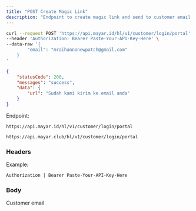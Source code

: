 ```yaml
---
title: "POST Create Magic Link"
description: "Endpoint to create magic link and send to customer email for their login in our customer portal"
---
```


<RequestExample>

```bash Request Example
curl --request POST 'https://api.mayar.id/hl/v1/customer/login/portal' \
--header 'Authorization: Bearer Paste-Your-API-Key-Here' \
--data-raw '{
    	"email": "mraihannanewpatch@gmail.com"
	}
'
```

</RequestExample>

<ResponseExample>

```json Response Example 200
{
    "statusCode": 200,
    "messages": "success",
    "data": {
        "url": "Sudah kami kirim ke email anda"
    }
}
```

</ResponseExample>

Endpoint:

<CodeGroup>

```Production Production
https://api.mayar.id/hl/v1/customer/login/portal
```


```Sandbox Sandbox
https://api.mayar.club/hl/v1/customer/login/portal
```

</CodeGroup>

### Headers

<ResponseField name="Authorization" type="string" required>
  Example:

  `Authorization | Bearer Paste-Your-API-Key-Here`
</ResponseField>

### Body

<ParamField path="email" type="string" required>
  Customer email
</ParamField>